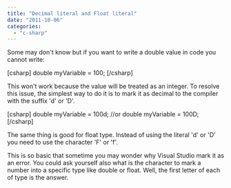 ```yaml
---
title: "Decimal literal and Float literal"
date: "2011-10-06"
categories: 
  - "c-sharp"
---
```


Some may don't know but if you want to write a double value in code you cannot write:

\[csharp\] double myVariable = 100; \[/csharp\]

This won't work because the value will be treated as an integer. To resolve this issue, the simplest way to do it is to mark it as decimal to the compiler with the suffix 'd' or 'D'.

\[csharp\] double myVariable = 100d; //or double myVariable = 100D; \[/csharp\]

The same thing is good for float type. Instead of using the literal 'd' or 'D' you need to use the character 'F' or 'f'.

This is so basic that sometime you may wonder why Visual Studio mark it as an error. You could ask yourself also what is the character to mark a number into a specific type like double or float. Well, the first letter of each of type is the answer.
